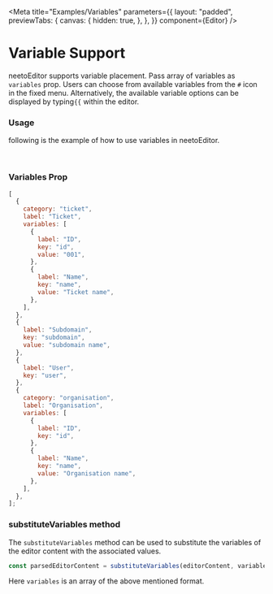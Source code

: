 
<Meta
  title="Examples/Variables"
  parameters={{
    layout: "padded",
    previewTabs: {
      canvas: {
        hidden: true,
      },
    },
  }}
  component={Editor}
/>

# Variable Support

neetoEditor supports variable placement. Pass array of variables as `variables`
prop. Users can choose from available variables from the `#` icon in the fixed
menu. Alternatively, the available variable options can be displayed by
typing`{{` within the editor.

<Canvas>
  <Editor
    variables={[
      {
        category: "ticket",
        label: "Ticket",
        variables: [
          { label: "ID", key: "id" },
          { label: "Number", key: "number" },
          { label: "Category", key: "category" },
          { label: "Status", key: "status" },
          { label: "Customer URL/Link", key: "customer_url" },
          { label: "Latest Comment", key: "latest_comment" },
          { label: "Updated at", key: "updatedt_at" },
        ],
      },
      { label: "Subdomain", key: "subdomain" },
      {
        category: "organisation",
        label: "Organisation",
        variables: [
          { label: "ID", key: "id" },
          { label: "Name", key: "name" },
          { label: "Slug", key: "slug" },
        ],
      },
    ]}
  />
</Canvas>

### **Usage**

following is the example of how to use variables in neetoEditor.

<VariablesDemo />

<br />

### **Variables Prop**

```js
[
  {
    category: "ticket",
    label: "Ticket",
    variables: [
      {
        label: "ID",
        key: "id",
        value: "001",
      },
      {
        label: "Name",
        key: "name",
        value: "Ticket name",
      },
    ],
  },
  {
    label: "Subdomain",
    key: "subdomain",
    value: "subdomain name",
  },
  {
    label: "User",
    key: "user",
  },
  {
    category: "organisation",
    label: "Organisation",
    variables: [
      {
        label: "ID",
        key: "id",
      },
      {
        label: "Name",
        key: "name",
        value: "Organisation name",
      },
    ],
  },
];
```

### **substituteVariables** method

The `substituteVariables` method can be used to substitute the variables of the
editor content with the associated values.

```jsx
const parsedEditorContent = substituteVariables(editorContent, variables);
```

Here `variables` is an array of the above mentioned format.
